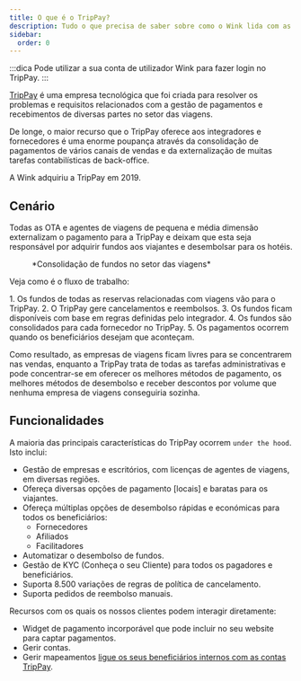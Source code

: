 ```yaml
---
title: O que é o TripPay?
description: Tudo o que precisa de saber sobre como o Wink lida com as entradas/saídas.
sidebar:
  order: 0
---
```


:::dica
Pode utilizar a sua conta de utilizador Wink para fazer login no TripPay.
:::

[TripPay](https://pay.wink.travel) é uma empresa tecnológica que foi criada para resolver os problemas e requisitos relacionados com a gestão de pagamentos e recebimentos de diversas partes no setor das viagens.

De longe, o maior recurso que o TripPay oferece aos integradores e fornecedores é uma enorme poupança através da consolidação de pagamentos de vários canais de vendas e da externalização de muitas tarefas contabilísticas de back-office.

A Wink adquiriu a TripPay em 2019.

## Cenário

Todas as OTA e agentes de viagens de pequena e média dimensão externalizam o pagamento para a TripPay e deixam que esta seja responsável por adquirir fundos aos viajantes e desembolsar para os hotéis.

<figure>
  <CloudinaryImage width="700" height="525" resize="scale" quality="best" alt="Consolidação de fundos TripPay" src="academy/funds-consolidation" errorImage="noimage_opaque_nyrtl0.png" />

  <figcaption>*Consolidação de fundos no setor das viagens*</figcaption>
</figure>


Veja como é o fluxo de trabalho:

<Steps>
  1. Os fundos de todas as reservas relacionadas com viagens vão para o TripPay.
  2. O TripPay gere cancelamentos e reembolsos.
  3. Os fundos ficam disponíveis com base em regras definidas pelo integrador.
  4. Os fundos são consolidados para cada fornecedor no TripPay.
  5. Os pagamentos ocorrem quando os beneficiários desejam que aconteçam.
</Steps>


Como resultado, as empresas de viagens ficam livres para se concentrarem nas vendas, enquanto a TripPay trata de todas as tarefas administrativas e pode concentrar-se em oferecer os melhores métodos de pagamento, os melhores métodos de desembolso e receber descontos por volume que nenhuma empresa de viagens conseguiria sozinha.

## Funcionalidades

A maioria das principais características do TripPay ocorrem `under the hood`. Isto inclui:

* Gestão de empresas e escritórios, com licenças de agentes de viagens, em diversas regiões.
* Ofereça diversas opções de pagamento \[locais] e baratas para os viajantes.
* Ofereça múltiplas opções de desembolso rápidas e económicas para todos os beneficiários:
  * Fornecedores
  * Afiliados
  * Facilitadores
* Automatizar o desembolso de fundos.
* Gestão de KYC (Conheça o seu Cliente) para todos os pagadores e beneficiários.
* Suporta 8.500 variações de regras de política de cancelamento.
* Suporta pedidos de reembolso manuais.

Recursos com os quais os nossos clientes podem interagir diretamente:

* Widget de pagamento incorporável que pode incluir no seu website para captar pagamentos.
* Gerir contas.
* Gerir mapeamentos [ligue os seus beneficiários internos com as contas TripPay](/payment/mapping).

